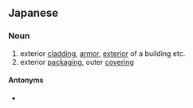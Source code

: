 ==Japanese==
{{ja-kanjitab|がい|そう|yomi=on}}

===Noun===
{{ja-noun|がいそう}}

# exterior [[cladding]], [[armor]], [[exterior]] of a building etc.
# exterior [[packaging]], outer [[covering]]

====Antonyms====
* {{sense|exterior of a building etc.}} {{ja-r|内装|ないそう}}